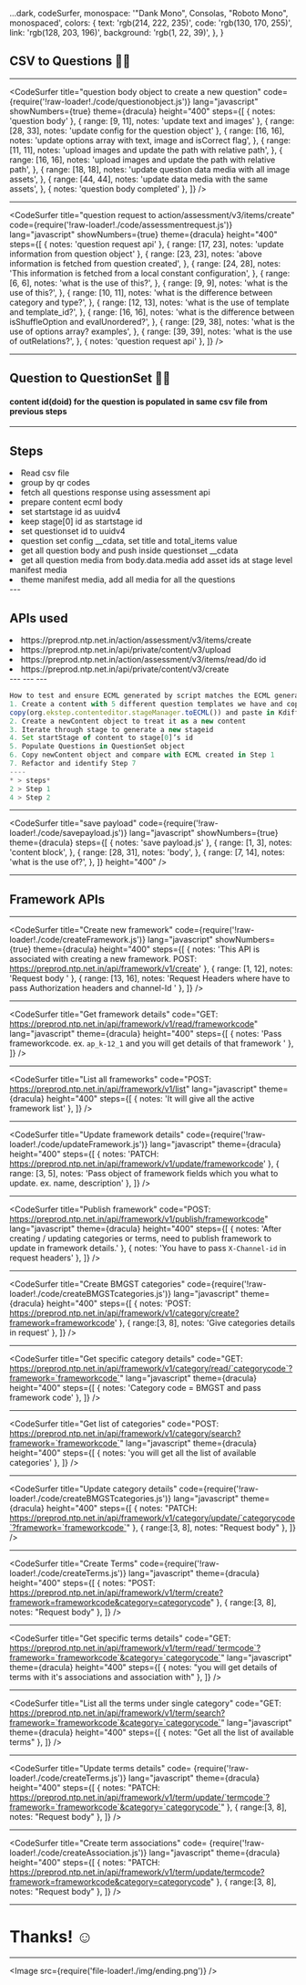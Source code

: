 
  ...dark,
  codeSurfer,
  monospace: '"Dank Mono", Consolas, "Roboto Mono", monospaced',
  colors: {
    text: 'rgb(214, 222, 235)',
    code: 'rgb(130, 170, 255)',
    link: 'rgb(128, 203, 196)',
    background: 'rgb(1, 22, 39)',
  },
}

## CSV to Questions 👋🏼

---

<CodeSurfer
  title="question body object to create a new question"
  code={require('!raw-loader!./code/questionobject.js')}
  lang="javascript"
  showNumbers={true}
  theme={dracula}
  height="400"
  steps={[
    { notes: 'question body' },
    { range: [9, 11], notes: 'update text and images' },
    { range: [28, 33], notes: 'update config for the question object' },
    {
      range: [16, 16],
      notes: 'update options array with text, image and isCorrect flag',
    },
    {
      range: [11, 11],
      notes: 'upload images and update the path with relative path',
    },
    {
      range: [16, 16],
      notes: 'upload images and update the path with relative path',
    },
    {
      range: [18, 18],
      notes: 'update question data media with all image assets',
    },
    {
      range: [44, 44],
      notes: 'update data media with the same assets',
    },
    { notes: 'question body completed' },
  ]}
/>

---

<CodeSurfer
  title="question request to action/assessment/v3/items/create"
  code={require('!raw-loader!./code/assessmentrequest.js')}
  lang="javascript"
  showNumbers={true}
  theme={dracula}
  height="400"
  steps={[
    { notes: 'question request api' },
    { range: [17, 23], notes: 'update information from question object' },
    {
      range: [23, 23],
      notes: 'above information is fetched from question created',
    },
    {
      range: [24, 28],
      notes: 'This information is fetched from a local constant configuration',
    },
    {
      range: [6, 6],
      notes: 'what is the use of this?',
    },
    {
      range: [9, 9],
      notes: 'what is the use of this?',
    },
    {
      range: [10, 11],
      notes: 'what is the difference between category and type?',
    },
    {
      range: [12, 13],
      notes: 'what is the use of template and template_id?',
    },
    {
      range: [16, 16],
      notes:
        'what is the difference between isShuffleOption and evalUnordered?',
    },
    {
      range: [29, 38],
      notes: 'what is the use of options array? examples',
    },
    {
      range: [39, 39],
      notes: 'what is the use of outRelations?',
    },
    { notes: 'question request api' },
  ]}
/>

---

## Question to QuestionSet 👋🏼

#### content id(doid) for the question is populated in same csv file from previous steps

---

## Steps

<Appear>
  <li>Read csv file</li>
  <li>group by qr codes</li>
  <li>fetch all questions response using assessment api</li>
  <li>prepare content ecml body</li>
  <li>set startstage id as uuidv4</li>
  <li>keep stage[0] id as startstage id</li>
  <li>set questionset id to uuidv4</li>
  <li>question set config __cdata, set title and total_items value</li>
  <li>get all question body and push inside questionset __cdata</li>
  <li>
    get all question media from body.data.media add asset ids at stage level
    manifest media
  </li>
  <li>theme manifest media, add all media for all the questions</li>
</Appear>
---

## APIs used

<Appear>
  <li> https://preprod.ntp.net.in/action/assessment/v3/items/create </li>
  <li> https://preprod.ntp.net.in/api/private/content/v3/upload </li>
  <li> https://preprod.ntp.net.in/action/assessment/v3/items/read/do id </li>
  <li> https://preprod.ntp.net.in/api/private/content/v3/create </li>
</Appear>
---
<CodeSurfer
  title="ecml content"
  code={require('!raw-loader!./code/contentTemplate.js')}
  lang="javascript"
  showNumbers={true}
  theme={dracula}
  steps={[
    { notes: 'content template' },
    { range: [45, 48], notes: 'update title and total_items' },
    { range: [55, 56], notes: 'update media array with question media at stage level' },
    { range: [20, 21], notes: 'push asset ids at stage level manifest' },
    { range: [42, 44], notes: 'push questions in questionset data cdata' },
    {
      range: [18, 26],
      notes: 'extract list of assets and populate in manifest media array',
    },
    {
      range: [50, 68],
      notes: 'update cdata and config from questions and popualate in org.ekstep.questionset array',
    },
  ]}
  height="400"
/>
---
<CodeSurfer
  title="content request"
  code={require('!raw-loader!./code/contentbody.js')}
  lang="javascript"
  showNumbers={true}
  theme={dracula}
  steps={[
    { notes: 'content request' },
    { range: [4, 5], notes: 'these need to come from bulk upload format' },
    { range: [6, 13], notes: 'content constant values' },
    { range: [14, 14], notes: 'set the json body' },
  ]}
  height="400"
/>
---

```js Steps
How to test and ensure ECML generated by script matches the ECML generated by ContentEditor:
1. Create a content with 5 different question templates we have and copy the ecml using
copy(org.ekstep.contenteditor.stageManager.toECML()) and paste in Kdiff3
2. Create a newContent object to treat it as a new content
3. Iterate through stage to generate a new stageid
4. Set startStage of content to stage[0]’s id
5. Populate Questions in QuestionSet object
6. Copy newContent object and compare with ECML created in Step 1
7. Refactor and identify Step 7
----
* > steps*
2 > Step 1
4 > Step 2
```

---

<CodeSurfer
  title="save payload"
  code={require('!raw-loader!./code/savepayload.js')}
  lang="javascript"
  showNumbers={true}
  theme={dracula}
  steps={[
    { notes: 'save payload.js' },
    {
      range: [1, 3],
      notes: 'content block',
    },
    {
      range: [28, 31],
      notes: 'body',
    },
    {
      range: [7, 14],
      notes: 'what is the use of?',
    },
  ]}
  height="400"
/>

---

## Framework APIs

---

<CodeSurfer
  title="Create new framework"
  code={require('!raw-loader!./code/createFramework.js')}
  lang="javascript"
  showNumbers={true}
  theme={dracula}
  height="400"
  steps={[
    { notes: 'This API is associated with creating a new framework. POST: https://preprod.ntp.net.in/api/framework/v1/create' },
    { range: [1, 12], notes: 'Request body ' },
    { range: [13, 16], notes: 'Request Headers where have to pass Authorization headers and channel-Id ' },
  ]}
/>

---

<CodeSurfer
  title="Get framework details"
  code="GET: https://preprod.ntp.net.in/api/framework/v1/read/frameworkcode"
  lang="javascript"
  theme={dracula}
  height="400"
  steps={[
    { notes: 'Pass frameworkcode. ex. `ap_k-12_1` and you will get details of that framework ' },
  ]}
/>

---

<CodeSurfer
  title="List all frameworks"
  code="POST: https://preprod.ntp.net.in/api/framework/v1/list"
  lang="javascript"
  theme={dracula}
  height="400"
  steps={[
    { notes: 'It will give all the active framework list' },
  ]}
/>

---

<CodeSurfer
  title="Update framework details"
  code={require('!raw-loader!./code/updateFramework.js')}
  lang="javascript"
  theme={dracula}
  height="400"
  steps={[
    { notes: 'PATCH: https://preprod.ntp.net.in/api/framework/v1/update/frameworkcode' },
    { range: [3, 5], notes: 'Pass object of framework fields which you what to update. ex. name, description' },
  ]}
/>

---

<CodeSurfer
  title="Publish framework"
  code="POST: https://preprod.ntp.net.in/api/framework/v1/publish/frameworkcode"
  lang="javascript"
  theme={dracula}
  height="400"
  steps={[
    { notes: 'After creating / updating categories or terms, need to publish framework to update in framework details.' },
    { notes: 'You have to pass `X-Channel-id` in request headers' },
  ]}
/>

---

<CodeSurfer
  title="Create BMGST categories"
  code={require('!raw-loader!./code/createBMGSTcategories.js')}
  lang="javascript"
  theme={dracula}
  height="400"
  steps={[
    { notes: 'POST: https://preprod.ntp.net.in/api/framework/v1/category/create?framework=frameworkcode' },
    { range:[3, 8], notes: 'Give categories details in request' },
  ]}
/>

---

<CodeSurfer
  title="Get specific category details"
  code="GET: https://preprod.ntp.net.in/api/framework/v1/category/read/`categorycode`?framework=`frameworkcode`"
  lang="javascript"
  theme={dracula}
  height="400"
  steps={[
    { notes: 'Category code = BMGST and pass framework code' },
  ]}
/>

---

<CodeSurfer
  title="Get list of categories"
  code="POST: https://preprod.ntp.net.in/api/framework/v1/category/search?framework=`frameworkcode`"
  lang="javascript"
  theme={dracula}
  height="400"
  steps={[
    { notes: 'you will get all the list of available categories' },
  ]}
/>

---

<CodeSurfer
  title="Update category details"
  code={require('!raw-loader!./code/createBMGSTcategories.js')}
  lang="javascript"
  theme={dracula}
  height="400"
  steps={[
    { notes: "PATCH: https://preprod.ntp.net.in/api/framework/v1/category/update/`categorycode`?framework=`frameworkcode`" },
    { range:[3, 8], notes: "Request body" },
  ]}
/>

---

<CodeSurfer
  title="Create Terms"
  code={require('!raw-loader!./code/createTerms.js')}
  lang="javascript"
  theme={dracula}
  height="400"
  steps={[
    { notes: "POST: https://preprod.ntp.net.in/api/framework/v1/term/create?framework=frameworkcode&category=categorycode" },
    { range:[3, 8], notes: "Request body" },
  ]}
/>

---

<CodeSurfer
  title="Get specific terms details"
  code="GET: https://preprod.ntp.net.in/api/framework/v1/term/read/`termcode`?framework=`frameworkcode`&category=`categorycode`"
  lang="javascript"
  theme={dracula}
  height="400"
  steps={[
    { notes: "you will get details of terms with it's associations and association with" },
  ]}
/>

---

<CodeSurfer
  title="List all the terms under single category"
  code="GET: https://preprod.ntp.net.in/api/framework/v1/term/search?framework=`frameworkcode`&category=`categorycode`"
  lang="javascript"
  theme={dracula}
  height="400"
  steps={[
    { notes: "Get all the list of available terms" },
  ]}
/>

---

<CodeSurfer
  title="Update terms details"
  code= {require('!raw-loader!./code/createTerms.js')}
  lang="javascript"
  theme={dracula}
  height="400"
  steps={[
    { notes: "PATCH: https://preprod.ntp.net.in/api/framework/v1/term/update/`termcode`?framework=`frameworkcode`&category=`categorycode`" },
    { range:[3, 8], notes: "Request body" },
  ]}
/>

---

<CodeSurfer
  title="Create term associations"
  code= {require('!raw-loader!./code/createAssociation.js')}
  lang="javascript"
  theme={dracula}
  height="400"
  steps={[
    { notes: "PATCH: https://preprod.ntp.net.in/api/framework/v1/term/update/termcode?framework=frameworkcode&category=categorycode" },
    { range:[3, 8], notes: "Request body" },
  ]}
/>

---

# Thanks! ☺️

---

<Image src={require('file-loader!./img/ending.png')} />
